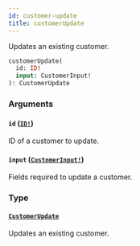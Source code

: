 ```yaml
---
id: customer-update
title: customerUpdate
---
```


Updates an existing customer.

```graphql
customerUpdate(
  id: ID!
  input: CustomerInput!
): CustomerUpdate

```

### Arguments

#### `id` ([`ID!`](/docs/developer/api-reference/scalars/id))

ID of a customer to update.

#### `input` ([`CustomerInput!`](/docs/developer/api-reference/inputs/customer-input))

Fields required to update a customer.

### Type

#### [`CustomerUpdate`](/docs/developer/api-reference/objects/customer-update)

Updates an existing customer.
